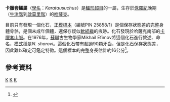 {{Automatic taxobox
| taxon = Karatausuchus
| authority = Efimov, 1976
| fossil_range = {{fossilrange|牛津階|啟莫里階}}[[侏羅紀|侏羅紀]]晚期
| type_species = '''卡臘套鱷<br>''Karatausuchus sharovi'''''
| type_species_authority = Efimov, 1976
}}

'''卡臘套鱷屬'''（[[學名|學名]]：''Karatausuchus''）是[[鱷形超目|鱷形超目]]的一屬，生存於[[侏羅紀|侏羅紀]]晚期（[[牛津階|牛津階]]到[[啟莫里階|啟莫里階]]）的[[哈薩克|哈薩克]]。

目前只有發現一個化石，[[正模標本|正模標本]]（編號PIN 25858/1）是個保存狀態差的完整身體骨骼，是個未成年個體，還保存疑似[[軟組織|軟組織]]的痕跡。化石發現於哈薩克南部的[[卡臘套山脈|卡臘套山脈]]。在1976年，[[蘇聯|蘇聯]]古生物學家Mikhail Efimov將這個化石進行敘述、命名，[[模式種|模式種]]是''N. sharovi''。這個化石帶有超過90顆牙齒，但是化石保存狀態差，因此難以確定可鑑定特徵。這個標本的完整身長估計約16公分<ref name=GSME00>{{cite book |last=Storrs |first=Glenn W. |coauthors=and Efimov, Mikhail B. |editor=Benton, Michael J.; Shishkin, Mikhail A.; Unwin, David M.; and Kurochkin, Evgenii N. (eds.) |title=The Age of Dinosaurs in Russia and Mongolia |url=https://archive.org/details/agedinosaursruss00bent |year=2000 |publisher=Cambridge University Press |location=Cambridge |isbn=0-521-55476-4 |pages=[https://archive.org/details/agedinosaursruss00bent/page/402 402]–419 |chapter=Mesozoic crocodyliforms of north-central Eurasia }}</ref>。

==參考資料==
{{reflist}}
{{新鱷類|N.}}
{{taxonbar}}

[[Category:鱷形超目|K]]
[[Category:侏羅紀鱷形類|K]]
[[Category:1976年描述的分类群|K]]

{{paleo-reptile-stub}}